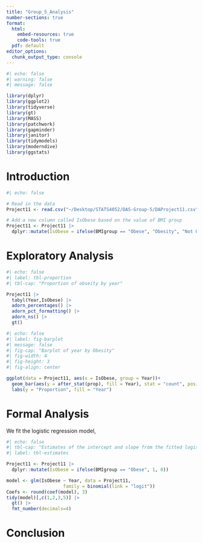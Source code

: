 ```yaml
---
title: "Group_5_Analysis"
number-sections: true
format: 
  html:
    embed-resources: true
    code-tools: true
  pdf: default
editor_options: 
  chunk_output_type: console
---
```


```r
#| echo: false
#| warning: false
#| message: false

library(dplyr)
library(ggplot2)
library(tidyverse)
library(gt)
library(MASS)
library(patchwork)
library(gapminder)
library(janitor)
library(tidymodels)
library(moderndive)
library(ggstats)
```

# Introduction {#sec-intro}

```r
#| echo: false

# Read in the data
Project11 <- read.csv("~/Desktop/STATS4052/DAS-Group-5/DAProject11.csv")

# Add a new column called IsObese based on the value of BMI group
Project11 <- Project11 |>
  dplyr::mutate(IsObese = ifelse(BMIgroup == "Obese", "Obesity", "Not Obesity"))
```

# Exploratory Analysis {#sec-exp}

```r
#| echo: false
#| label: tbl-proportion
#| tbl-cap: "Proportion of obseity by year"

Project11 |>
  tabyl(Year,IsObese) |>
  adorn_percentages() |>
  adorn_pct_formatting() |>
  adorn_ns() |>
  gt()
```

```r
#| echo: false
#| label: fig-barplot
#| message: false
#| fig-cap: "Barplot of year by Obesity"
#| fig-width: 4
#| fig-height: 3
#| fig-align: center

ggplot(data = Project11, aes(x = IsObese, group = Year))+
  geom_bar(aes(y = after_stat(prop), fill = Year), stat = "count", position = "dodge") +
  labs(y = "Proportion", fill = "Year")
```

# Formal Analysis {#sec-formal}

We fit the logistic regression model,

```r
#| echo: false
#| tbl-cap: "Estimates of the intercept and slope from the fitted logistic regression model"
#| label: tbl-estimates

Project11 <- Project11 |>
  dplyr::mutate(IsObese = ifelse(BMIgroup == "Obese", 1, 0))

model <- glm(IsObese ~ Year, data = Project11,
                     family = binomial(link = "logit")) 
Coefs <- round(coef(model), 3)
tidy(model)[,c(1,2,3,5)] |>
  gt() |>
  fmt_number(decimals=4)
```

# Conclusion {#sec-con}
